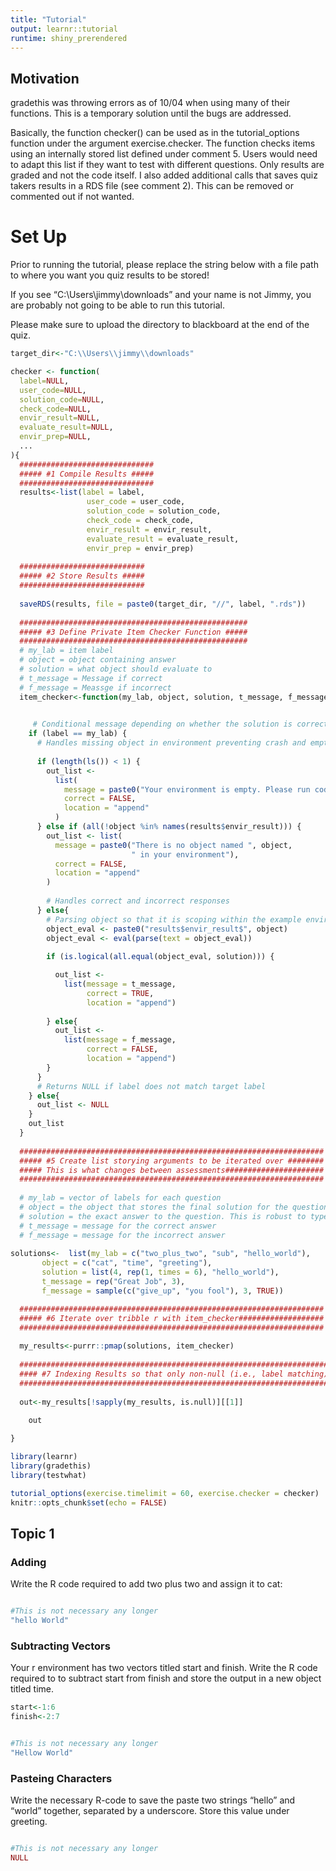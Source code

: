 ```yaml
---
title: "Tutorial"
output: learnr::tutorial
runtime: shiny_prerendered
---
```

## Motivation
gradethis was throwing errors as of 10/04 when using many of their functions. This is a temporary solution until the bugs are addressed. 

Basically, the function checker() can be used as in the tutorial_options function under the argument exercise.checker. The function checks items using an internally stored list defined under comment 5. Users would need to adapt this list if they want to test with different questions. Only results are graded and not the code itself. 
I also added additional calls that saves quiz takers results in a RDS file (see comment 2). This can be removed or commented out if not wanted.  

# Set Up
Prior to running the tutorial, please replace the string below with a file path to where you want you quiz results to be stored!

If you see "C:\\Users\\jimmy\\downloads" and your name is not Jimmy, you are probably not going to be able to run this tutorial. 

Please make sure to upload the directory to blackboard at the end of the quiz. 
```r
target_dir<-"C:\\Users\\jimmy\\downloads"
```


```r
checker <- function(
  label=NULL,
  user_code=NULL,
  solution_code=NULL,
  check_code=NULL,
  envir_result=NULL,
  evaluate_result=NULL,
  envir_prep=NULL,
  ...
){
  ##############################
  ##### #1 Compile Results #####
  ##############################
  results<-list(label = label,
                 user_code = user_code,
                 solution_code = solution_code,
                 check_code = check_code,
                 envir_result = envir_result,
                 evaluate_result = evaluate_result,
                 envir_prep = envir_prep)
  
  ############################
  ##### #2 Store Results #####
  ############################
  
  saveRDS(results, file = paste0(target_dir, "//", label, ".rds"))
  
  ###################################################
  ##### #3 Define Private Item Checker Function #####
  ###################################################
  # my_lab = item label
  # object = object containing answer
  # solution = what object should evaluate to
  # t_message = Message if correct
  # f_message = Meassge if incorrect
  item_checker<-function(my_lab, object, solution, t_message, f_message){
           

     # Conditional message depending on whether the solution is correct or not      
    if (label == my_lab) {
      # Handles missing object in environment preventing crash and empty enironment
      
      if (length(ls()) < 1) {
        out_list <-
          list(
            message = paste0("Your environment is empty. Please run code above."),
            correct = FALSE,
            location = "append"
          )
      } else if (all(!object %in% names(results$envir_result))) {
        out_list <- list(
          message = paste0("There is no object named ", object,
                           " in your environment"),
          correct = FALSE,
          location = "append"
        )
        
        # Handles correct and incorrect responses
      } else{
        # Parsing object so that it is scoping within the example environment
        object_eval <- paste0("results$envir_result$", object)
        object_eval <- eval(parse(text = object_eval))
        
        if (is.logical(all.equal(object_eval, solution))) {

          out_list <-
            list(message = t_message,
                 correct = TRUE,
                 location = "append")
          
        } else{
          out_list <-
            list(message = f_message,
                 correct = FALSE,
                 location = "append")
        }
      }
      # Returns NULL if label does not match target label
    } else{
      out_list <- NULL
    }
    out_list
  }
  
  ####################################################################
  ##### #5 Create list storying arguments to be iterated over ########
  ##### This is what changes between assessments######################
  ####################################################################
  
  # my_lab = vector of labels for each question
  # object = the object that stores the final solution for the question
  # solution = the exact answer to the question. This is robust to type inconsistencies (i.e., as.integer(solution) == as.numeric(answer))
  # t_message = message for the correct answer
  # f_message = message for the incorrect answer
  
solutions<-  list(my_lab = c("two_plus_two", "sub", "hello_world"),
       object = c("cat", "time", "greeting"),
       solution = list(4, rep(1, times = 6), "hello_world"), 
       t_message = rep("Great Job", 3),
       f_message = sample(c("give_up", "you fool"), 3, TRUE))

  ####################################################################
  ##### #6 Iterate over tribble r with item_checker###################
  ####################################################################
  
  my_results<-purrr::pmap(solutions, item_checker)
  
  ###############################################################################################
  #### #7 Indexing Results so that only non-null (i.e., label matching) elements are returned####
  ###############################################################################################
  
  out<-my_results[!sapply(my_results, is.null)][[1]]
  
    out

}
```

```r
library(learnr)
library(gradethis)
library(testwhat)

tutorial_options(exercise.timelimit = 60, exercise.checker = checker)
knitr::opts_chunk$set(echo = FALSE)
```


## Topic 1

### Adding 

Write the R code required to add two plus two and assign it to cat:

```r


```

```r
#This is not necessary any longer
"hello World"
```

### Subtracting Vectors

Your r environment has two vectors titled start and finish. Write the R code required to to subtract start from finish and store the output in a new object titled time. 

```r
start<-1:6
finish<-2:7
```

```r

```

```r
#This is not necessary any longer
"Hellow World"
```

### Pasteing Characters

Write the necessary R-code to save the paste two strings "hello" and "world" together, separated by a underscore. Store this value under greeting.

```r


```

```r
#This is not necessary any longer
NULL
```

